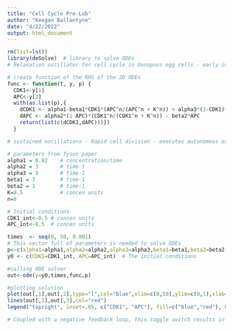 ```yaml
---
title: "Cell Cycle Pre-Lab"
author: "Keegan Ballantyne"
date: "4/22/2022"
output: html_document
---
```


```r
rm(list=ls())
library(deSolve)  # library to solve ODEs
# Relaxation oscillator for cell cycle in Xenopous egg cells - early in in development. 

# create function of the RHS of the 2D ODEs
func <- function(t, y, p) {
  CDK1<-y[1]
  APC<-y[2]
  with(as.list(p),{
    dCDK1 <- alpha1-beta1*CDK1*(APC^n/(APC^n + K^n)) + alpha3*(1-CDK1)*(CDK1^n/(CDK1^n+K^n)) 
    dAPC <- alpha2*(1-APC)*(CDK1^n/(CDK1^n + K^n)) - beta2*APC
    return(list(c(dCDK1,dAPC)))})
  }
```

```r
# sustained oscillations - Rapid cell division - executes autonomous oscillations reminiscent of rapid cell cycling in early embryos. 

# parameters from Tyson paper
alpha1 = 0.02    # concentration/time
alpha2 = 3       # time-1
alpha3 = 3       # time-1
beta1 = 3        # time-1
beta2 = 1        # time-1
K=0.5            # concen units
n=8 

# Initial conditions
CDK1_int<-0.5 # concen units
APC_int<-0.5  # concen units

times  <- seq(0, 50, 0.001)
# This vector full of parameters is needed to solve ODEs
p<-c(alpha1=alpha1,alpha2=alpha2,alpha3=alpha3,beta1=beta1,beta2=beta2,K=K,n=n)
y0 <- c(CDK1=CDK1_int, APC=APC_int)  # The initial conditions

#calling ODE solver
out<-ode(y=y0,times,func,p)

#plotting solution 
plot(out[,1],out[,2],type="l",col="blue",xlim=c(0,50),ylim=c(0,1),xlab="time",ylab="Activity",main="Oscillations in CDK1/APC")
lines(out[,1],out[,3],col="red")
legend("topright", inset=.05, c("CDK1", "APC"), fill=c("blue","red"), horiz=TRUE)

# Coupled with a negative feedback loop, this toggle switch results in stable limit cycle oscillations. The activity of CDK1 rises slowly at first and then explodes up toward high mitotic levels. A rapid rise in APC is follows closely too, which changes the rapid rise in CDK1 to a similarly rapid fall. Once CDK1 has fallen enough to turn APC back off, the system begins to slowly ramp up toward its next spike. The oscillations in CDK1 activity are qualitatively similar to those seen in cycling Xenopus egg extracts

```

